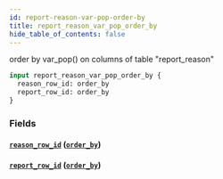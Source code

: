 ```yaml
---
id: report-reason-var-pop-order-by
title: report_reason_var_pop_order_by
hide_table_of_contents: false
---
```


order by var_pop() on columns of table "report_reason"

```graphql
input report_reason_var_pop_order_by {
  reason_row_id: order_by
  report_row_id: order_by
}
```

### Fields

#### [`reason_row_id`](#) ([`order_by`](../enums/order-by))

#### [`report_row_id`](#) ([`order_by`](../enums/order-by))
